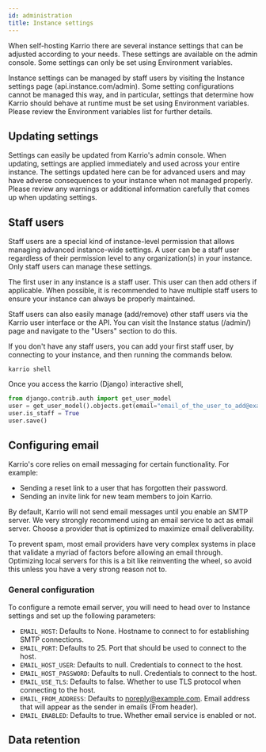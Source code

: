 ```yaml
---
id: administration
title: Instance settings
---
```


When self-hosting Karrio there are several instance settings that can be adjusted according to your needs.
These settings are available on the admin console. Some settings can only be set using Environment variables.

Instance settings can be managed by staff users by visiting the Instance settings page (api.instance.com/admin).
Some setting configurations cannot be managed this way, and in particular,
settings that determine how Karrio should behave at runtime must be set using Environment variables.
Please review the Environment variables list for further details.


## Updating settings

Settings can easily be updated from Karrio's admin console.
When updating, settings are applied immediately and used across your entire instance.
The settings updated here can be for advanced users and may have adverse consequences to your instance when not managed properly.
Please review any warnings or additional information carefully that comes up when updating settings.


## Staff users

Staff users are a special kind of instance-level permission that allows managing advanced instance-wide settings.
A user can be a staff user regardless of their permission level to any organization(s) in your instance.
Only staff users can manage these settings.

The first user in any instance is a staff user. This user can then add others if applicable.
When possible, it is recommended to have multiple staff users to ensure your instance can always be properly maintained.

Staff users can also easily manage (add/remove) other staff users via the Karrio user interface or the API.
You can visit the Instance status (/admin/) page and navigate to the "Users" section to do this.

If you don't have any staff users, you can add your first staff user, by connecting to your instance, and then running the commands below.

```terminal
karrio shell
```

Once you access the karrio (Django) interactive shell,

```python
from django.contrib.auth import get_user_model
user = get_user_model().objects.get(email="email_of_the_user_to_add@example.com")
user.is_staff = True
user.save()
```


## Configuring email

Karrio's core relies on email messaging for certain functionality. For example:

- Sending a reset link to a user that has forgotten their password.
- Sending an invite link for new team members to join Karrio.

By default, Karrio will not send email messages until you enable an SMTP server.
We very strongly recommend using an email service to act as email server.
Choose a provider that is optimized to maximize email deliverability.

To prevent spam, most email providers have very complex systems in place
that validate a myriad of factors before allowing an email through.
Optimizing local servers for this is a bit like reinventing the wheel,
so avoid this unless you have a very strong reason not to.

### General configuration

To configure a remote email server, you will need to head over to Instance settings and set up the following parameters:

- `EMAIL_HOST`: Defaults to None. Hostname to connect to for establishing SMTP connections.
- `EMAIL_PORT`: Defaults to 25. Port that should be used to connect to the host.
- `EMAIL_HOST_USER`: Defaults to null. Credentials to connect to the host.
- `EMAIL_HOST_PASSWORD`: Defaults to null. Credentials to connect to the host.
- `EMAIL_USE_TLS`: Defaults to false. Whether to use TLS protocol when connecting to the host.
- `EMAIL_FROM_ADDRESS`: Defaults to noreply@example.com. Email address that will appear as the sender in emails (From header).
- `EMAIL_ENABLED`: Defaults to true. Whether email service is enabled or not.


## Data retention
